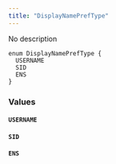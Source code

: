```yaml
---
title: "DisplayNamePrefType"
---
```


No description

```
enum DisplayNamePrefType {
  USERNAME
  SID
  ENS
}

```

### Values[](#values "Direct link to heading")

#### `USERNAME`[](#username "Direct link to heading")

#### `SID`[](#sid "Direct link to heading")

#### `ENS`[](#ens "Direct link to heading")